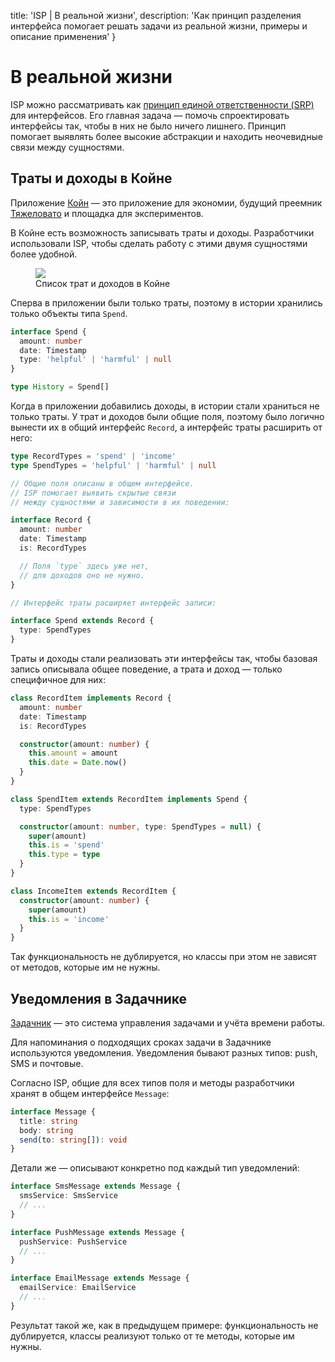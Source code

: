 
  title: 'ISP | В реальной жизни',
  description: 'Как принцип разделения интерфейса помогает решать задачи из реальной жизни, примеры и описание применения'
}


# В реальной жизни

ISP можно рассматривать как [принцип единой ответственности (SRP)](/srp) для интерфейсов. Его главная задача — помочь спроектировать интерфейсы так, чтобы в них не было ничего лишнего. Принцип помогает выявлять более высокие абстракции и находить неочевидные связи между сущностями.

## Траты и доходы в Койне

Приложение [Койн](http://www.fuckgrechka.ru/c0in/) — это приложение для экономии, будущий преемник [Тяжеловато](http://fuckgrechka.ru/tzlvt/) и площадка для экспериментов.

В Койне есть возможность записывать траты и доходы. Разработчики использовали ISP, чтобы сделать работу с этими двумя сущностями более удобной.

<Figure>
  <img src='/coin.png' />
  <figcaption>Список трат и доходов в Койне</figcaption>
</Figure>

Сперва в приложении были только траты, поэтому в истории хранились только объекты типа `Spend`.

```ts
interface Spend {
  amount: number
  date: Timestamp
  type: 'helpful' | 'harmful' | null
}

type History = Spend[]
```

Когда в приложении добавились доходы, в истории стали храниться не только траты. У трат и доходов были общие поля, поэтому было логично вынести их в общий интерфейс `Record`, а интерфейс траты расширить от него:

```ts
type RecordTypes = 'spend' | 'income'
type SpendTypes = 'helpful' | 'harmful' | null

// Общие поля описаны в общем интерфейсе.
// ISP помогает выявить скрытые связи
// между сущностями и зависимости в их поведении:

interface Record {
  amount: number
  date: Timestamp
  is: RecordTypes

  // Поля `type` здесь уже нет,
  // для доходов оно не нужно.
}

// Интерфейс траты расширяет интерфейс записи:

interface Spend extends Record {
  type: SpendTypes
}
```

Траты и доходы стали реализовать эти интерфейсы так, чтобы базовая запись описывала общее поведение, а трата и доход — только специфичное для них:

```ts
class RecordItem implements Record {
  amount: number
  date: Timestamp
  is: RecordTypes

  constructor(amount: number) {
    this.amount = amount
    this.date = Date.now()
  }
}

class SpendItem extends RecordItem implements Spend {
  type: SpendTypes

  constructor(amount: number, type: SpendTypes = null) {
    super(amount)
    this.is = 'spend'
    this.type = type
  }
}

class IncomeItem extends RecordItem {
  constructor(amount: number) {
    super(amount)
    this.is = 'income'
  }
}
```

Так функциональность не дублируется, но классы при этом не зависят от методов, которые им не нужны.

## Уведомления в Задачнике

[Задачник](https://bespoyasov.ru/projects/taskman/) — это система управления задачами и учёта времени работы.

Для напоминания о подходящих сроках задачи в Задачнике используются уведомления. Уведомления бывают разных типов: push, SMS и почтовые.

Согласно ISP, общие для всех типов поля и методы разработчики хранят в общем интерфейсе `Message`:

```ts
interface Message {
  title: string
  body: string
  send(to: string[]): void
}
```

Детали же — описывают конкретно под каждый тип уведомлений:

```ts
interface SmsMessage extends Message {
  smsService: SmsService
  // ...
}

interface PushMessage extends Message {
  pushService: PushService
  // ...
}

interface EmailMessage extends Message {
  emailService: EmailService
  // ...
}
```

Результат такой же, как в предыдущем примере: функциональность не дублируется, классы реализуют только от те методы, которые им нужны.
